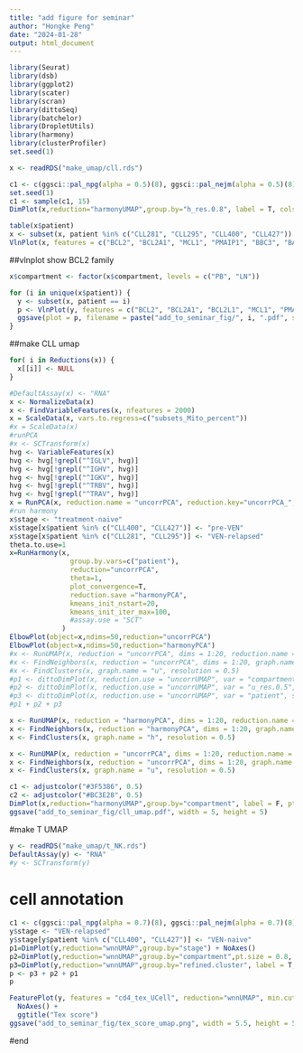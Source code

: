 ```yaml
---
title: "add figure for seminar"
author: "Hongke Peng"
date: "2024-01-28"
output: html_document
---
```


```R
library(Seurat)
library(dsb)
library(ggplot2)
library(scater)
library(scran)
library(dittoSeq)
library(batchelor)
library(DropletUtils)
library(harmony)
library(clusterProfiler)
set.seed(1)
```

```r
x <- readRDS("make_umap/cll.rds")
```

```r
c1 <- c(ggsci::pal_npg(alpha = 0.5)(8), ggsci::pal_nejm(alpha = 0.5)(8), ggsci::pal_jama(alpha = 0.5)(8))
set.seed(1)
c1 <- sample(c1, 15)
DimPlot(x,reduction="harmonyUMAP",group.by="h_res.0.8", label = T, cols = c1, pt.size = 1, label.size = 6, order = F, raster = T, split.by = "compartment") + NoAxes()
```

```r
table(x$patient)
x <- subset(x, patient %in% c("CLL281", "CLL295", "CLL400", "CLL427"))
VlnPlot(x, features = c("BCL2", "BCL2A1", "MCL1", "PMAIP1", "BBC3", "BAD", "BAX", "BAK1", "BCL2L11"), group.by = "patient", split.by = "compartment", pt.size = 0, cols = c1)
```
##vlnplot show BCL2 family
```r
x$compartment <- factor(x$compartment, levels = c("PB", "LN"))

for (i in unique(x$patient)) {
  y <- subset(x, patient == i)
  p <- VlnPlot(y, features = c("BCL2", "BCL2A1", "BCL2L1", "MCL1", "PMAIP1", "BBC3", "BAD"), group.by = "compartment", cols = c("#3F5386", "#BC3E28"), pt.size = 0, ncol = 7)
  ggsave(plot = p, filename = paste("add_to_seminar_fig/", i, ".pdf", sep = ""), width = 14, height = 3)
}

```

##make CLL umap
```r
for( i in Reductions(x)) {
  x[[i]] <- NULL
}

#DefaultAssay(x) <- "RNA"
x <- NormalizeData(x)
x <- FindVariableFeatures(x, nfeatures = 2000)
x = ScaleData(x, vars.to.regress=c("subsets_Mito_percent"))
#x = ScaleData(x)
#runPCA
#x <- SCTransform(x)
hvg <- VariableFeatures(x)
hvg <- hvg[!grepl("^IGLV", hvg)]
hvg <- hvg[!grepl("^IGHV", hvg)]
hvg <- hvg[!grepl("^IGKV", hvg)]
hvg <- hvg[!grepl("^TRBV", hvg)]
hvg <- hvg[!grepl("^TRAV", hvg)]
x = RunPCA(x, reduction.name = "uncorrPCA", reduction.key="uncorrPCA_", features = hvg)
#run harmony
x$stage <- "treatment-naive"
x$stage[x$patient %in% c("CLL400", "CLL427")] <- "pre-VEN"
x$stage[x$patient %in% c("CLL281", "CLL295")] <- "VEN-relapsed"
theta.to.use=1
x=RunHarmony(x,
               group.by.vars=c("patient"),
               reduction="uncorrPCA",
               theta=1,
               plot_convergence=T,
               reduction.save ="harmonyPCA",
               kmeans_init_nstart=20, 
               kmeans_init_iter_max=100, 
               #assay.use = "SCT"
             )
ElbowPlot(object=x,ndims=50,reduction="uncorrPCA")
ElbowPlot(object=x,ndims=50,reduction="harmonyPCA")
#x <- RunUMAP(x, reduction = "uncorrPCA", dims = 1:20, reduction.name = "uncorrUMAP")
#x <- FindNeighbors(x, reduction = "uncorrPCA", dims = 1:20, graph.name = "u")
#x <- FindClusters(x, graph.name = "u", resolution = 0.5)
#p1 <- dittoDimPlot(x, reduction.use = "uncorrUMAP", var = "compartment", size = 0.5, do.raster = T, do.label = T, labels.size = 3, order = "increasing")
#p2 <- dittoDimPlot(x, reduction.use = "uncorrUMAP", var = "u_res.0.5", size = 0.5, do.raster = T, do.label = T, labels.size = 3, order = "increasing")
#p3 <- dittoDimPlot(x, reduction.use = "uncorrUMAP", var = "patient", size = 0.5, do.raster = F)
#p1 + p2 + p3

x <- RunUMAP(x, reduction = "harmonyPCA", dims = 1:20, reduction.name = "harmonyUMAP", min.dist = 0.01)
x <- FindNeighbors(x, reduction = "harmonyPCA", dims = 1:20, graph.name = "h")
x <- FindClusters(x, graph.name = "h", resolution = 0.5)

x <- RunUMAP(x, reduction = "uncorrPCA", dims = 1:20, reduction.name = "uncorrUMAP", min.dist = 0.3)
x <- FindNeighbors(x, reduction = "uncorrPCA", dims = 1:20, graph.name = "u")
x <- FindClusters(x, graph.name = "u", resolution = 0.5)
```

```r
c1 <- adjustcolor("#3F5386", 0.5)
c2 <- adjustcolor("#BC3E28", 0.5)
DimPlot(x,reduction="harmonyUMAP",group.by="compartment", label = F, pt.size = 1, raster = T, order = T, cols = c(c1, c2))
ggsave("add_to_seminar_fig/cll_umap.pdf", width = 5, height = 5)
```


#make T UMAP
```r
y <- readRDS("make_umap/t_NK.rds")
DefaultAssay(y) <- "RNA"
#y <- SCTransform(y)
```

# cell annotation
```r
c1 <- c(ggsci::pal_npg(alpha = 0.7)(8), ggsci::pal_nejm(alpha = 0.7)(8), ggsci::pal_jama(alpha = 0.7)(8))
y$stage <- "VEN-relapsed"
y$stage[y$patient %in% c("CLL400", "CLL427")] <- "VEN-naive"
p1=DimPlot(y,reduction="wnnUMAP",group.by="stage") + NoAxes()
p2=DimPlot(y,reduction="wnnUMAP",group.by="compartment",pt.size = 0.8, raster = T) + NoAxes()
p3=DimPlot(y,reduction="wnnUMAP",group.by="refined.cluster", label = T, cols = c1, pt.size = 0.8, label.size = 5, order = F, raster = T, label.box = T) + NoAxes()
p <- p3 + p2 + p1
p
```

```r
FeaturePlot(y, features = "cd4_tex_UCell", reduction="wnnUMAP", min.cutoff = "q10", max.cutoff = "q95", order = F, cols = c("lightgrey", "orange")) + 
  NoAxes() + 
  ggtitle("Tex score")
ggsave("add_to_seminar_fig/tex_score_umap.png", width = 5.5, height = 5)
```































































#end